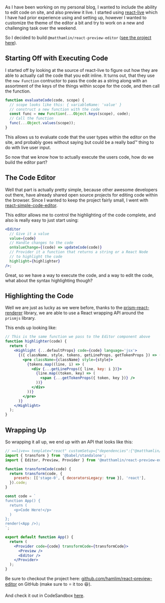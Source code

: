 
As I have been working on my personal blog, I wanted to include the ability to
edit code on site, and also preview it live. I started using
[react-live](https://github.com/FormidableLabs/react-live) which I have had
prior experience using and setting up, however I wanted to customize the theme
of the editor a bit and try to work on a new and challenging task over the
weekend.

So I decided to build `@matthamlin/react-preview-editor`
([see the project here](https://github.com/hamlim/react-preview-editor)).

## Starting Off with Executing Code

I started off by looking at the source of react-live to figure out how they are
able to actually call the code that you edit inline. It turns out, that they use
the `new Function` contructor to pass the code as a string along with an
assortment of the keys of the things within scope for the code, and then call
the function.

```js
function evaluateCode(code, scope) {
  // scope looks like this: { variableName: 'value' }
  // construct a new function with the code
  const func = new Function(...Object.keys(scope), code);
  // Call the function
  func(...Object.values(scope));
}
```

This allows us to evaluate code that the user types within the editor on the
site, and probably goes without saying but could be a really bad™️ thing to do
with live user input.

So now that we know how to actually execute the users code, how do we build the
editor part?

## The Code Editor

Well that part is actually pretty simple, because other awesome developers out
there, have already shared open source projects for editing code within the
browser. Since I wanted to keep the project fairly small, I went with
[react-simple-code-editor](http://satya164.xyz/react-simple-code-editor/).

This editor allows me to control the highlighting of the code complete, and also
is really easy to just start using:

```jsx
<Editor
  // Give it a value
  value={code}
  // Handle changes to the code
  onValueChange={(code) => updateCode(code)}
  // Provider it a function that returns a string or a React Node
  // to highlight the code
  highlight={highlighter}
/>;
```

Great, so we have a way to execute the code, and a way to edit the code, what
about the syntax highlighting though?

## Highlighting the Code

Well we are just as lucky as we were before, thanks to the
[prism-react-renderer](https://github.com/FormidableLabs/prism-react-renderer)
library, we are able to use a React wrapping API around the `prismjs` library.

This ends up looking like:

```jsx
// This is the same function we pass to the Editor component above
function highlighter(code) {
  return (
    <Highlight {...defaultProps} code={code} language='jsx'>
      {({ className, style, tokens, getLineProps, getTokenProps }) => (
        <pre className={className} style={style}>
          {tokens.map((line, i) => (
            <div {...getLineProps({ line, key: i })}>
              {line.map((token, key) => (
                <span {...getTokenProps({ token, key })} />
              ))}
            </div>
          ))}
        </pre>
      )}
    </Highlight>
  );
}
```

## Wrapping Up

So wrapping it all up, we end up with an API that looks like this:

```jsx
// ==live== template="react" customSetup={"dependencies":{"@matthamlin/react-preview-editor":"latest","@babel/standalone":"latest"}}
import { transform } from '@babel/standalone';
import { Editor, Preview, Provider } from '@matthamlin/react-preview-editor';

function transformCode(code) {
  return transform(code, {
    presets: [['stage-0', { decoratorsLegacy: true }], 'react'],
  }).code;
}

const code = `
function App() {
  return (
    <p>Code Here!</p>
  )
};
render(<App />);
`;

export default function App() {
  return (
    <Provider code={code} transformCode={transformCode}>
      <Preview />
      <Editor />
    </Provider>
  );
}
```

Be sure to checkout the project here:
[github.com/hamlim/react-preview-editor](https://github.com/hamlim/react-preview-editor)
on GitHub (make sure to ⭐ it too 😆).

And check it out in CodeSandbox [here](https://codesandbox.io/s/wk69q5zv9k).
